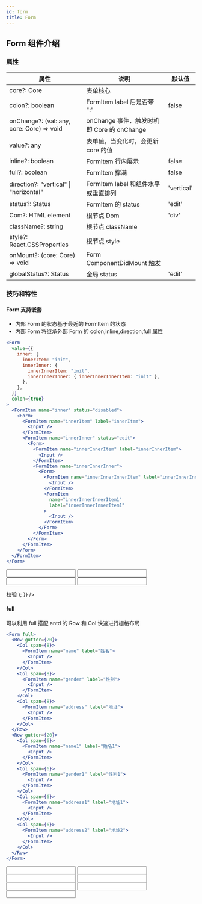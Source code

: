 ```yaml
---
id: form
title: Form
---
```



## Form 组件介绍

### 属性

| 属性                                      | 说明                                       | 默认值     |
| ----------------------------------------- | ------------------------------------------ | ---------- |
| core?: Core                               | 表单核心                                   |            |
| colon?: boolean                           | FormItem label 后是否带 ":"                | false      |
| onChange?: (val: any, core: Core) => void | onChange 事件，触发时机即 Core 的 onChange |            |
| value?: any                               | 表单值，当变化时，会更新 core 的值         |            |
| inline?: boolean                          | FormItem 行内展示                          | false      |
| full?: boolean                            | FormItem 撑满                              | false      |
| direction?: "vertical" \| "horizontal"    | FormItem label 和组件水平或垂直排列        | 'vertical' |
| status?: Status                           | FormItem 的 status                         | 'edit'     |
| Com?: HTML element                        | 根节点 Dom                                 | 'div'      |
| className?: string                        | 根节点 className                           |            |
| style?: React.CSSProperties               | 根节点 style                               |            |
| onMount?: (core: Core) => void            | Form ComponentDidMount 触发                |            |
| globalStatus?: Status                     | 全局 status                                | 'edit'     |

### 技巧和特性

#### Form 支持嵌套

- 内部 Form 的状态基于最近的 FormItem 的状态
- 内部 Form 将继承外部 Form 的 colon,inline,direction,full 属性

```jsx
<Form
  value={{
    inner: {
      innerItem: "init",
      innerInner: {
        innerInnerItem: "init",
        innerInnerInner: { innerInnerInnerItem: "init" },
      },
    },
  }}
  colon={true}
>
  <FormItem name="inner" status="disabled">
    <Form>
      <FormItem name="innerItem" label="innerItem">
        <Input />
      </FormItem>
      <FormItem name="innerInner" status="edit">
        <Form>
          <FormItem name="innerInnerItem" label="innerInnerItem">
            <Input />
          </FormItem>
          <FormItem name="innerInnerInner">
            <Form>
              <FormItem name="innerInnerInnerItem" label="innerInnerInnerItem">
                <Input />
              </FormItem>
              <FormItem
                name="innerInnerInnerItem1"
                label="innerInnerInnerItem1"
              >
                <Input />
              </FormItem>
            </Form>
          </FormItem>
        </Form>
      </FormItem>
    </Form>
  </FormItem>
</Form>
```

<Form
  colon={true}
  value={{
    inner: {
      innerItem: "init",
      innerInner: {
        innerInnerItem: "init",
        innerInnerInner: { innerInnerInnerItem: "init" },
      },
    },
  }}
>
  <FormItem name="inner" status="disabled">
    <Form>
      <FormItem name="innerItem" label="innerItem">
        <Input />
      </FormItem>
      <FormItem name="innerInner" status="edit">
        <Form>
          <FormItem name="innerInnerItem" label="innerInnerItem">
            <Input />
          </FormItem>
          <FormItem name="innerInnerInner">
            <Form>
              <FormItem name="innerInnerInnerItem" label="innerInnerInnerItem">
                <Input />
              </FormItem>
              <FormItem
                name="innerInnerInnerItem1"
                label="innerInnerInnerItem1"
                validateConfig={{ required: true }}
              >
                <Input />
              </FormItem>
            </Form>
          </FormItem>
        </Form>
      </FormItem>
    </Form>
  </FormItem>
  <FormItem
    view={function (core) {
      return (
        <Button
          onClick={function () {
            core.validate().then(function (err) {
              console.log(err);
            });
          }}
        >
          校验
        </Button>
      );
    }}
  />
</Form>

#### full

可以利用 full 搭配 antd 的 Row 和 Col 快速进行栅格布局

```jsx
<Form full>
  <Row gutter={20}>
    <Col span={8}>
      <FormItem name="name" label="姓名">
        <Input />
      </FormItem>
    </Col>
    <Col span={8}>
      <FormItem name="gender" label="性别">
        <Input />
      </FormItem>
    </Col>
    <Col span={8}>
      <FormItem name="address" label="地址">
        <Input />
      </FormItem>
    </Col>
  </Row>
  <Row gutter={20}>
    <Col span={6}>
      <FormItem name="name1" label="姓名1">
        <Input />
      </FormItem>
    </Col>
    <Col span={6}>
      <FormItem name="gender1" label="性别1">
        <Input />
      </FormItem>
    </Col>
    <Col span={6}>
      <FormItem name="address1" label="地址1">
        <Input />
      </FormItem>
    </Col>
    <Col span={6}>
      <FormItem name="address2" label="地址2">
        <Input />
      </FormItem>
    </Col>
  </Row>
</Form>
```

<Form full>
  <Row gutter={20}>
    <Col span={8}>
      <FormItem name="name" label="姓名">
        <Input />
      </FormItem>
    </Col>
    <Col span={8}>
      <FormItem name="gender" label="性别">
        <Input />
      </FormItem>
    </Col>
    <Col span={8}>
      <FormItem name="address" label="地址">
        <Input />
      </FormItem>
    </Col>
  </Row>
  <Row gutter={20}>
    <Col span={6}>
      <FormItem name="name1" label="姓名1">
        <Input />
      </FormItem>
    </Col>
    <Col span={6}>
      <FormItem name="gender1" label="性别1">
        <Input />
      </FormItem>
    </Col>
    <Col span={6}>
      <FormItem name="address1" label="地址1">
        <Input />
      </FormItem>
    </Col>
    <Col span={6}>
      <FormItem name="address2" label="地址2">
        <Input />
      </FormItem>
    </Col>
  </Row>
</Form>
